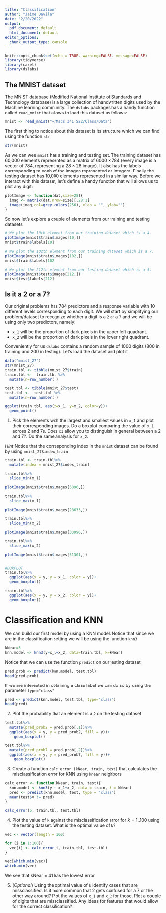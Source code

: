 ```yaml
---
title: "Classification"
author: "Jaime Davila"
date: "2/20/2022"
output:
  pdf_document: default
  html_document: default
editor_options:
  chunk_output_type: console
---
```


```r
knitr::opts_chunk$set(echo = TRUE, warning=FALSE, message=FALSE)
library(tidyverse)
library(caret)
library(dslabs)
```


## The MNIST dataset

The MNIST database (Modified National Institute of Standards and Technology database) is a large collection of handwritten digits used by the Machine learning community. The `dslabs` packages has a handy function called `read_mnist` that allows to load this dataset as follows:

```r
mnist <- read_mnist("~/Mscs 341 S22/Class/Data")
```

The first thing to notice about this dataset is its structure which we can find using the function `str`

```r
str(mnist)
```

As we can wee `mnist` has a training and testing set. The training dataset has 60,000 elements represented as a matrix of $6000 \times 784$ (every image is a vector of 784, representing a $28 \times 28$ image). It also has the labels corresponding to each of the images represented as integers. Finally the testing dataset has 10,000 elements represented in a similar way. Before we interact with this dataset, let's define a handy function that will allows us to plot any digit:

```r
plotImage <- function(dat,size=28){
  imag <- matrix(dat,nrow=size)[,28:1]
  image(imag,col=grey.colors(256), xlab = "", ylab="") 
}
```

So now let's explore a couple of elements from our training and testing datasets

```r
# We plot the 10th element from our training dataset which is a 4.
plotImage(mnist$train$images[10,])
mnist$train$labels[10]

# We plot the 102th element from our training dataset which is a 7.
plotImage(mnist$train$images[102,])
mnist$train$labels[102]

# We plot the 212th element from our testing dataset which is a 5.
plotImage(mnist$test$images[212,])
mnist$test$labels[212]
```

## Is it a 2 or a 7?

Our original problems has 784 predictors and a response variable with 10 different levels corresponding to each digit. We will start by simplifying our problem/dataset to recognize whether a digit is a `2` or a `7` and we will be using only two predictors, namely:

* `x_1` will be the proportion of dark pixels in the upper left quadrant.
* `x_2` will be the proportion of dark pixels in the lower right quadrant.

Conveniently for us `dslabs` contains a random sample of 1000 digits (800 in training and 200 in testing). Let's load the dataset and plot it

```r
data("mnist_27")
str(mnist_27)
train.tbl <- tibble(mnist_27$train)
train.tbl <-  train.tbl %>%
  mutate(n=row_number())

test.tbl <- tibble(mnist_27$test)
test.tbl <-  test.tbl %>%
  mutate(n=row_number())

ggplot(train.tbl, aes(x=x_1, y=x_2, color=y))+
  geom_point()
```

1. Pick the elements with the largest and smallest values in  `x_1` and plot their corresponding images. Do a boxplot comparing the value of `x_1` across 2 and 7s. Does `x1` allow you to distinguish in general between a 2 and 7?. Do the same analysis for `x_2`.

*Hint*:Notice that the corresponding index in the `mnist` dataset can be found by using `mnist_27$index_train`


```r
train.tbl <- train.tbl%>%
  mutate(index = mnist_27$index_train)

train.tbl%>%
  slice_min(x_1)

plotImage(mnist$train$images[5096,])

train.tbl%>%
  slice_max(x_1)

plotImage(mnist$train$images[28633,])

train.tbl%>%
  slice_min(x_2)

plotImage(mnist$train$images[33996,])

train.tbl%>%
  slice_max(x_2)

plotImage(mnist$train$images[51301,])


#BOXPLOT
train.tbl%>%
  ggplot(aes(x = y, y = x_1, color = y))+
  geom_boxplot()

train.tbl%>%
  ggplot(aes(x = y, y = x_2, color = y))+
  geom_boxplot()

```



# Classification and KNN

We can build our first model by using a KNN model. Notice that since we are in the classification setting we will be using the function `knn3`

```r
kNear=5
knn.model <- knn3(y~x_1+x_2, data=train.tbl, k=kNear)
```

Notice that we can use the function `predict` on our testing dataset

```r
pred.prob <- predict(knn.model, test.tbl)
head(pred.prob)
```

If we are interested in obtaining a class label we can do so by using the parameter `type="class"`

```r
pred <- predict(knn.model, test.tbl, type="class")
head(pred)
```

2. Plot the probability that an element is a `2` on the testing dataset


```r
test.tbl%>%
  mutate(pred_prob2 = pred.prob[,1])%>%
  ggplot(aes(x = y, y = pred_prob2, fill = y))+
    geom_boxplot()

test.tbl%>%
  mutate(pred_prob7 = pred.prob[,2])%>%
  ggplot(aes(x = y, y = pred_prob7, fill = y))+
    geom_boxplot()
```



3. Create a function `calc_error (kNear, train, test)` that calculates the misclassification error for KNN using `knear` neighbors


```r
calc_error <- function(kNear, train, test){
  knn.model <- knn3(y ~ x_1+x_2, data = train, k = kNear)
  pred <- predict(knn.model, test, type = "class")
  mean(test$y != pred)
}

calc_error(5, train.tbl, test.tbl)
```



4. Plot the value of `k` against the misclassification error for $k=1..100$ using the testing dataset. What is the optimal value of `k`?

```r
vec <- vector(length = 100)

for (i in 1:100){
  vec[i] <- calc_error(i, train.tbl, test.tbl)
}

vec[which.min(vec)]
which.min(vec)
```

We see that kNear = 41 has the lowest error



5. (*Optional*) Using the optimal value of `k` identify cases that are missclassified. Is it more common that 2 gets confused for a 7 or the other way around? Plot the values of `x_1` and `x_2` for those.
Plot a couple of digits that are missclassified. Any ideas for features that would allow for the correct classification?

